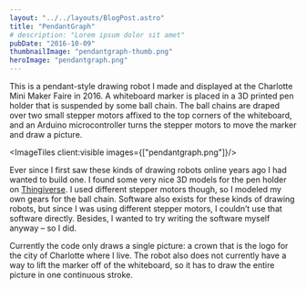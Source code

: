 ```yaml
---
layout: "../../layouts/BlogPost.astro"
title: "PendantGraph"
# description: "Lorem ipsum dolor sit amet"
pubDate: "2016-10-09"
thumbnailImage: "pendantgraph-thumb.png"
heroImage: "pendantgraph.png"
---
```


This is a pendant-style drawing robot I made and displayed at the Charlotte Mini Maker Faire in 2016. A whiteboard marker is placed in a 3D printed pen holder that is suspended by some ball chain. The ball chains are draped over two small stepper motors affixed to the top corners of the whiteboard, and an Arduino microcontroller turns the stepper motors to move the marker and draw a picture.

<ImageTiles client:visible images={["pendantgraph.png"]}/>

Ever since I first saw these kinds of drawing robots online years ago I had wanted to build one. I found some very nice 3D models for the pen holder on [Thingiverse](https://www.thingiverse.com/thing:798076). I used different stepper motors though, so I modeled my own gears for the ball chain. Software also exists for these kinds of drawing robots, but since I was using different stepper motors, I couldn’t use that software directly. Besides, I wanted to try writing the software myself anyway – so I did.

Currently the code only draws a single picture: a crown that is the logo for the city of Charlotte where I live. The robot also does not currently have a way to lift the marker off of the whiteboard, so it has to draw the entire picture in one continuous stroke.